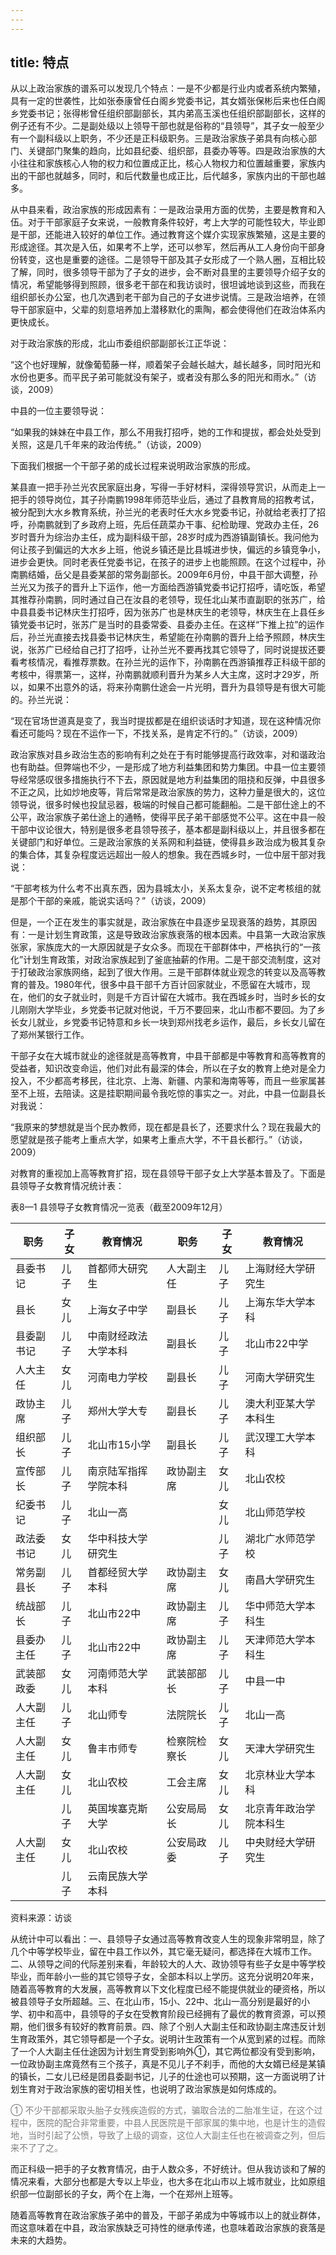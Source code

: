 ```yaml
---
---
---
```

title: 特点
---




从以上政治家族的谱系可以发现几个特点：一是不少都是行业内或者系统内繁殖，具有一定的世袭性，比如张泰康曾任白阁乡党委书记，其女婿张保彬后来也任白阁乡党委书记；张得彬曾任组织部副部长，其内弟高玉溪也任组织部副部长，这样的例子还有不少。二是副处级以上领导干部也就是俗称的“县领导”，其子女一般至少有一个副科级以上职务，不少还是正科级职务。三是政治家族子弟具有向核心部门、关键部门聚集的趋向，比如县纪委、组织部，县委办等等。四是政治家族的大小往往和家族核心人物的权力和位置成正比，核心人物权力和位置越重要，家族内出的干部也就越多，同时，和后代数量也成正比，后代越多，家族内出的干部也越多。

从中县来看，政治家族的形成因素有：一是政治录用方面的优势，主要是教育和入伍。对于干部家庭子女来说，一般教育条件较好，考上大学的可能性较大，毕业即是干部，还能进入较好的单位工作。通过教育这个媒介实现家族繁殖，这是主要的形成途径。其次是入伍，如果考不上学，还可以参军，然后再从工人身份向干部身份转变，这也是重要的途径。二是领导干部及其子女形成了一个熟人圈，互相比较了解，同时，很多领导干部为了子女的进步，会不断对县里的主要领导介绍子女的情况，希望能够得到照顾，很多老干部在和我访谈时，很坦诚地谈到这些，而我在组织部长办公室，也几次遇到老干部为自己的子女进步说情。三是政治培养，在领导干部家庭中，父辈的刻意培养加上潜移默化的熏陶，都会使得他们在政治体系内更快成长。

对于政治家族的形成，北山市委组织部副部长江正华说：

“这个也好理解，就像葡萄藤一样，顺着架子会越长越大，越长越多，同时阳光和水份也更多。而平民子弟可能就没有架子，或者没有那么多的阳光和雨水。”（访谈，2009）

中县的一位主要领导说：

“如果我的妹妹在中县工作，那么不用我打招呼，她的工作和提拔，都会处处受到关照，这是几千年来的政治传统。”（访谈，2009）

下面我们根据一个干部子弟的成长过程来说明政治家族的形成。

某县直一把手孙兰光农民家庭出身，写得一手好材料，深得领导赏识，从而走上一把手的领导岗位，其子孙南鹏1998年师范毕业后，通过了县教育局的招教考试，被分配到大水乡教育系统，孙兰光的老表时任大水乡党委书记，孙就给老表打了招呼，孙南鹏就到了乡政府上班，先后任蔬菜办干事、纪检助理、党政办主任，26岁时晋升为综治办主任，成为副科级干部，28岁时成为西游镇副镇长。我问他为何让孩子到偏远的大水乡上班，他说乡镇还是比县城进步快，偏远的乡镇竞争小，进步会更快。同时老表任党委书记，在孩子的进步上也能照顾。在这个过程中，孙南鹏结婚，岳父是县委某部的常务副部长。2009年6月份，中县干部大调整，孙兰光又为孩子的晋升上下运作，他一方面给西游镇党委书记打招呼，请吃饭，希望其推荐孙南鹏，同时通过自己在汝县的老领导，现任北山某市直副职的张苏广，给中县县委书记林庆生打招呼，因为张苏广也是林庆生的老领导，林庆生在上县任乡镇党委书记时，张苏广是当时的县委常委、县委办主任。在这样“下推上拉”的运作后，孙兰光直接去找县委书记林庆生，希望能在孙南鹏的晋升上给予照顾，林庆生说，张苏广已经给自己打了招呼，让孙兰光不要再找其它领导了，同时说提拔还要看考核情况，看推荐票数。在孙兰光的运作下，孙南鹏在西游镇推荐正科级干部的考核中，得票第一，这样，孙南鹏就顺利晋升为某乡人大主席，这时才29岁，所以，如果不出意外的话，将来孙南鹏仕途会一片光明，晋升为县领导是有很大可能的。孙兰光说：

“现在官场世道真是变了，我当时提拔都是在组织谈话时才知道，现在这种情况你看还可能吗？现在不运作一下，不找关系，是肯定不行的。”（访谈，2009）

政治家族对县乡政治生态的影响有利之处在于有时能够提高行政效率，对和谐政治也有助益。但弊端也不少，一是形成了地方利益集团和势力集团。中县一位主要领导经常感叹很多措施执行不下去，原因就是地方利益集团的阻挠和反弹，中县很多不正之风，比如炒地皮等，背后常常是政治家族的势力，这种力量是很大的，这位领导说，很多时候也投鼠忌器，极端的时候自己都可能翻船。二是干部仕途上的不公平，政治家族子弟仕途上的通畅，使得平民子弟干部感觉不公平。这在中县一般干部中议论很大，特别是很多老县领导孩子，基本都是副科级以上，并且很多都在关键部门和好单位。三是政治家族的关系网和利益链，使得县乡政治成为极其复杂的集合体，其复杂程度远远超出一般人的想象。我在西城乡时，一位中层干部对我说：

“干部考核为什么考不出真东西，因为县城太小，关系太复杂，说不定考核组的就是那个干部的亲戚，能说实话吗？”（访谈，2009）

但是，一个正在发生的事实就是，政治家族在中县逐步呈现衰落的趋势，其原因有：一是计划生育政策，这是导致政治家族衰落的根本因素。中县第一大政治家族张家，家族庞大的一大原因就是子女众多。而现在干部群体中，严格执行的“一孩化”计划生育政策，对政治家族起到了釜底抽薪的作用。二是干部交流制度，这对于打破政治家族网络，起到了很大作用。三是干部群体就业观念的转变以及高等教育的普及。1980年代，很多中县干部千方百计回家就业，不愿留在大城市，现在，他们的女子就业时，则是千方百计留在大城市。我在西城乡时，当时乡长的女儿刚刚大学毕业，乡党委书记就对他说，千万不要回来，北山市都不要回。为了乡长女儿就业，乡党委书记特意和乡长一块到郑州找老乡运作，最后，乡长女儿留在了郑州某银行工作。

干部子女在大城市就业的途径就是高等教育，中县干部都是中等教育和高等教育的受益者，知识改变命运，他们对此有最深的体会，所以在子女的教育上绝对是全力投入，不少都高考移民，往北京、上海、新疆、内蒙和海南等等，而且一些家属甚至不上班，去陪读。这是挂职期间最令我吃惊的事实之一。对此，中县一位副县长对我说：

“我原来的梦想就是当个民办教师，现在都是县长了，还要求什么？现在我最大的愿望就是孩子能考上重点大学，如果考上重点大学，不干县长都行。”（访谈，2009）

对教育的重视加上高等教育扩招，现在县领导干部子女上大学基本普及了。下面是县领导子女教育情况统计表：

表8—1 县领导子女教育情况一览表（截至2009年12月）

|职务|子女|教育情况|职务|子女|教育情况|
|------------|------|--------|-------|------|--------|
|县委书记|儿子|首都师大研究生|人大副主任|儿子|上海财经大学研究生|
|县长|女儿|上海女子中学|副县长|儿子|上海东华大学本科|
|县委副书记|儿子|中南财经政法大学本科|副县长|儿子|北山市22中学|
|人大主任|女儿|河南电力学校|副县长|儿子|河南大学研究生|
|政协主席|儿子|郑州大学大专|副县长|儿子|澳大利亚某大学本科生|
|组织部长|儿子|北山市15小学|副县长|儿子|武汉理工大学本科|
|宣传部长|儿子|南京陆军指挥学院本科|政协副主席|女儿|北山农校|
|纪委书记|儿子|北山一高| |女儿|北山师范学校|
|政法委书记|女儿|华中科技大学研究生| |儿子|湖北广水师范学校|
|常务副县长|儿子|首都经贸大学本科|政协副主席|女儿|南昌大学研究生|
|统战部长|儿子|北山市22中|政协副主席|儿子|华中师范大学本科生|
|县委办主任|儿子|北山市22中|政协副主席|儿子|天津师范大学本科生|
|武装部政委|女儿|河南师范大学本科|武装部部长|儿子|中县一中|
|人大副主任|儿子|北山师专|法院院长|儿子|北山一高|
|人大副主任|女儿|鲁丰市师专|检察院检察长|女儿|天津大学研究生|
|人大副主任|女儿|北山农校|工会主席|女儿|北京林业大学本科|
| |儿子|英国埃塞克斯大学|公安局局长|女儿|北京青年政治学院本科生|
|人大副主任|女儿|北山农校|公安局政委|儿子|中央财经大学研究生|
| |儿子|云南民族大学本科| | | |

资料来源：访谈



从统计中可以看出：一、县领导子女通过高等教育改变人生的现象非常明显，除了几个中等学校毕业，留在中县工作以外，其它毫无疑问，都选择在大城市工作。二、从领导之间的代际差别来看，年龄较大的人大、政协领导有些子女是中等学校毕业，而年龄小一些的其它领导子女，全部本科以上学历。这充分说明20年来，随着高等教育的大发展，高等教育以下文化程度已经不能提供就业的硬资格，所以被县领导子女所超越。三、在北山市，15小、22中、北山一高分别是最好的小学、初中和高中，县领导的子女在受教育阶段已经拥有了最优的教育资源，可以预期，他们很多有较好的教育前景。四、除了个别人大副主任和政协副主席违反计划生育政策外，其它领导都是一个子女。说明计生政策有一个从宽到紧的过程。而除了一个人大副主任仕途因为计划生育受到影响外①，其它两位都没有受到影响，一位政协副主席竟然有三个孩子，真是不见儿子不刹手，而他的大女婿已经是某镇的镇长，二女儿已经是团县委副书记，儿子的仕途也可以预期，这一方面说明了计划生育对于政治家族的密切相关性，也说明了政治家族是如何炼成的。
<font color=gray >

① 不少干部都采取头胎子女残疾造假的方式，骗取合法的二胎准生证，在这个过程中，医院的配合非常重要，中县人民医院是干部家属的集中地，也是计生的造假地，当时引起了公愤，导致了上级的调查，这位人大副主任也在被调查之列，但后来不了了之。
</font>

而正科级一把手的子女教育情况，由于人数众多，不好统计。但从我访谈和了解的情况来看，大部分也都是大专以上毕业，也大多在北山市以上城市就业，比如原组织部一位副部长的子女，两个在上海，一个在郑州上班等。

随着高等教育在政治家族子弟中的普及，干部子弟成为中等城市以上的就业群体，而这意味着在中县，政治家族缺乏可持性的继承传递，也意味着政治家族的衰落是未来的大趋势。